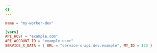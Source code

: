 ```yaml
---
{}
---
```



<WranglerConfig>

```toml
name = "my-worker-dev"

[vars]
API_HOST = "example.com"
API_ACCOUNT_ID = "example_user"
SERVICE_X_DATA = { URL = "service-x-api.dev.example", MY_ID = 123 }
```

</WranglerConfig>
